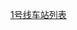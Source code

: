 {{鐵道路線|lua=1
| 模板名稱 = 长春轨道交通1号线
| 名稱 = [[长春轨道交通]][[长春轨道交通1号线|1号线]]
| 代表色 = {{长春轨道交通颜色|1}}
| Logo = [[File:Changchun Light Rail Transit icon.svg|35px]]
| 背景顏色 = #FFFFFF
| 車站列表 = 北环城路 ~ 庆丰路站 (长春市) ~ 一匡街 ~ 长春站北 ~  长春站站 ~ 胜利公园站 (长春市) ~ 人民广场站 (长春市) ~ 解放大路 ~ 东北师大站 ~ 工农广场 ~ 繁荣路站 (长春) ~ 卫星广场 ~ 市政府站 (长春轨道交通) ~ 华庆路 ~ 红嘴子
}}<noinclude>
[[Category:长春轨道交通模板|1号线车站列表]]
</noinclude>